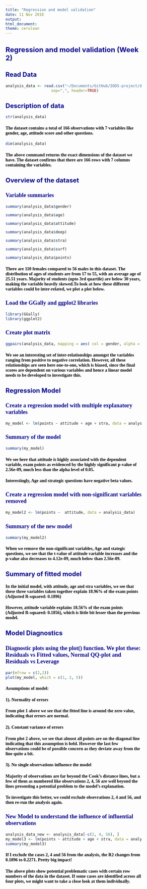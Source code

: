 ```yaml
---
title: "Regression and model validation"
date: 11 Nov 2018
output:
html_document:
theme: cerulean
---
```


<style type="text/css">

body{ /* Normal  */
      font-size: 12px;
  }
td {  /* Table  */
  font-size: 8px;
}
h1.title {
  font-size: 30px;
  color: DarkRed;
}
h1 { /* Header 1 */
  font-size: 22px;
  color: DarkBlue;
}
h2 { /* Header 2 */
    font-size: 20px;
  color: DarkBlue;
}
h3 { /* Header 3 */
  font-size: 18px;
  font-family: "Times New Roman", Times, serif;
  color: DarkBlue;
}
h4 { /* Header 4 */
  font-size: 14px;
  font-family: "Times New Roman", Times, serif;
  color: Black;
}
code.r{ /* Code block */
    font-size: 12px;
}
pre { /* Code block - determines code spacing between lines */
    font-size: 14px;
}
</style>


# Regression and model validation (Week 2)

## Read Data
```r
analysis_data <- read.csv("~/Documents/GitHub/IODS-project/data/learning2014.csv", 
                    sep=",", header=TRUE)
```

## Description of data
```r
str(analysis_data)
```
#### The dataset contains a total of 166 observations with 7 variables like gender, age, attitude score and other questions. 

```r
dim(analysis_data)
```
#### The above command returns the exact dimensions of the dataset we have. The dataset confirms that there are 166 rows with 7 columns containing the variables.  

## Overview of the dataset

### Variable summaries
```r
summary(analysis_data$gender)
```

```r
summary(analysis_data$age)
```

```r
summary(analysis_data$attitude)
```

```r
summary(analysis_data$deep)
```

```r
summary(analysis_data$stra)
```

```r
summary(analysis_data$surf)
```

```r
summary(analysis_data$points)
```

#### There are 110 females compared to 56 males in this dataset. The distribution of ages of students are from 17 to 55, with an average age of 25.51 years. Majority of students (upto 3rd quartile) are below 30 years, making the variable heavily skewed.To look at how these different variables could be inter-related, we plot a plot below.

### Load the GGally and ggplot2 libraries
```r
library(GGally)
library(ggplot2)
```

### Create plot matrix
```r
ggpairs(analysis_data, mapping = aes( col = gender, alpha = 0.2 ), lower = list(combo = wrap("facethist", bins = 20)))
```

#### We see an interesting set of inter-relationships amongst the variables ranging from positive to negative correlation. However, all these relationships are seen here one-to-one, which is biased, since the final scores are dependent on various variables and hence a linear model needs to be developed to investigate this. 

## Regression Model
### Create a regression model with multiple explanatory variables
```r
my_model <- lm(points ~ attitude + age + stra, data = analysis_data)
```

### Summary of the model
```r
summary(my_model)
```

#### We see here that attitude is highly associated with the dependent variable, exam points as evidenced by the highly significant p-value of 2.56e-09, much less than the alpha level of 0.05. 

#### Interestingly, Age and strategic questions have negative beta values.

### Create a regression model with non-significant variables removed
```r
my_model2 <- lm(points ~  attitude, data = analysis_data)
```

### Summary of the new model
```r
summary(my_model2)
```

#### When we remove the non-significant variables, Age and stategic questions, we see that the t-value of attitude variable increases and the p-value also decreases to 4.12e-09, much below than 2.56e-09. 


## Summary of fitted model

#### In the initial model, with attitude, age and stra variables, we see that these three variables taken together explain 18.96% of the exam points (Adjusted R-squared:  0.1896)

#### However, attitude variable explains 18.56% of the exam points (Adjusted R-squared: 0.1856), which is little bit lesser than the previous model. 


## Model Diagnostics

### Diagnostic plots using the plot() function. We plot these: Residuals vs Fitted values, Normal QQ-plot and Residuals vs Leverage

```r
par(mfrow = c(2,2))
plot(my_model, which = c(1, 2, 5))
```

#### Assumptions of model:
#### 1). Normality of errors
#### From plot 1 above we see that the fitted line is around the zero value, indicating that errors are normal.
#### 2). Constant variance of errors
#### From plot 2 above, we see that almost all points are on the diagonal line indicating that this assumption is held. However the last few observations could be of possible concern as they deviate away from the line quite a bit. 
#### 3). No single observations influence the model
#### Majority of observations are far beyond the Cook’s distance lines, but a few of them as numbered like observations 2, 4, 56 are well beyond the lines presenting a potential problem to the model's explanation. 
#### To investigate this better, we could exclude obsevrations 2, 4 and 56, and then re-run the analysis again.
#### 
#### 

### New Model to understand the influence of influential observations
```r
analysis_data_new <- analysis_data[-c(2, 4, 56), ]
my_model3 <- lm(points ~ attitude + age + stra, data = analysis_data_new)
summary(my_model3)
```

#### If I exclude the cases 2, 4 and 56 from the analysis, the R2 changes from 0.1896 to 0.2271. Pretty big impact!

#### The above plots show potential problematic cases with certain row numbers of the data in the dataset. If some cases are identified across all four plots, we might want to take a close look at them individually.



